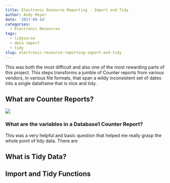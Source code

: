 ```yaml
---
title: Electronic Resource Reporting - Import and Tidy
author: Andy Meyer
date: '2017-09-14'
categories:
  - Electronic Resources
tags:
  - tidyverse
  - data import
  - tidy
slug: electronic-resource-reporting-import-and-tidy
---
```


This was both the most difficult and also one of the most rewarding parts of this project. This steps transforms a jumble of Counter reports from various vendors, in various file formats, that span a wildy inconsistent set of dates into a single dataframe that is nice and tidy.

## What are Counter Reports?
![]('\img\counterreport1.png)

### What are the variables in a Database1 Counter Report?
This was a very helpful and basic question that helped me really grasp the whole point of tidy data. There are 

## What is Tidy Data?

## Import and Tidy Functions
